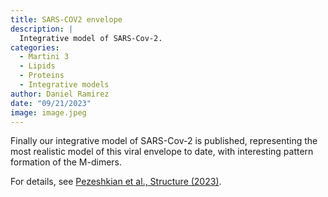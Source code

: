 ```yaml
---
title: SARS-COV2 envelope
description: |
  Integrative model of SARS-Cov-2.
categories:
  - Martini 3
  - Lipids
  - Proteins
  - Integrative models
author: Daniel Ramirez
date: "09/21/2023"
image: image.jpeg
---
```


Finally our integrative model of SARS-Cov-2 is published, representing the most realistic model of this viral envelope to date, with interesting pattern formation of the M-dimers.

For details, see [Pezeshkian et al., Structure (2023)](https://authors.elsevier.com/c/1ghE13SNvc6nDG).
